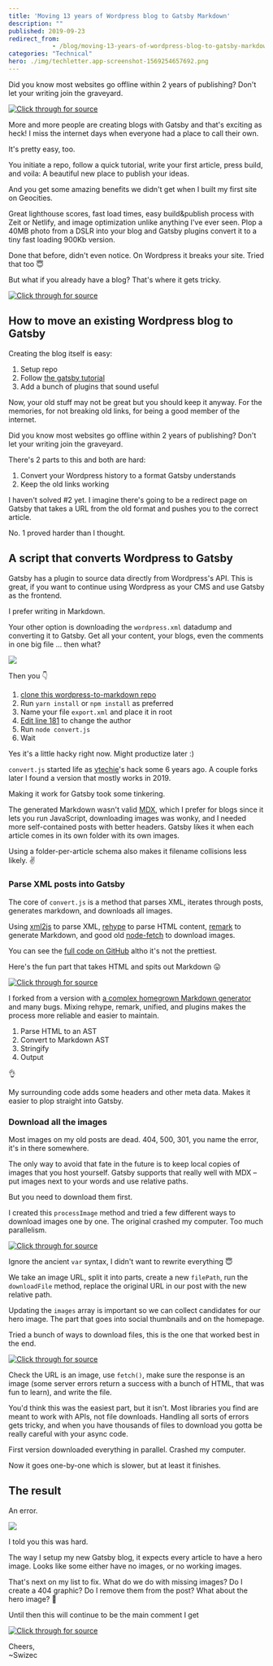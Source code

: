```yaml
---
title: 'Moving 13 years of Wordpress blog to Gatsby Markdown'
description: ""
published: 2019-09-23
redirect_from: 
            - /blog/moving-13-years-of-wordpress-blog-to-gatsby-markdown/swizec/9204
categories: "Technical"
hero: ./img/techletter.app-screenshot-1569254657692.png
---
```

Did you know most websites go offline within 2 years of publishing? Don&#x27;t let your writing join the graveyard.

[![Click through for source](./img/techletter.app-screenshot-1569254657692.png)](https://www.youtube.com/watch?v=kQCAq7jxgiI)





More and more people are creating blogs with Gatsby and that&#x27;s exciting as heck! I miss the internet days when everyone had a place to call their own.



It&#x27;s pretty easy, too.



You initiate a repo, follow a quick tutorial, write your first article, press build, and voila: A beautiful new place to publish your ideas.



And you get some amazing benefits we didn&#x27;t get when I built my first site on Geocities.



Great lighthouse scores, fast load times, easy build&amp;publish process with Zeit or Netlify, and image optimization unlike anything I&#x27;ve ever seen. Plop a 40MB photo from a DSLR into your blog and Gatsby plugins convert it to a tiny fast loading 900Kb version.



Done that before, didn&#x27;t even notice. On Wordpress it breaks your site. Tried that too 😇



But what if you already have a blog? That&#x27;s where it gets tricky.





[![Click through for source](./img/techletter.app-screenshot-1569254610612.png)](https://twitter.com/Swizec/status/1163833379395006464)





## How to move an existing Wordpress blog to Gatsby



Creating the blog itself is easy:



1. Setup repo
2. Follow [the gatsby tutorial](https://www.gatsbyjs.org/tutorial/)
3. Add a bunch of plugins that sound useful



Now, your old stuff may not be great but you should keep it anyway. For the memories, for not breaking old links, for being a good member of the internet.



Did you know most websites go offline within 2 years of publishing? Don&#x27;t let your writing join the graveyard.



There&#x27;s 2 parts to this and both are hard:



1. Convert your Wordpress history to a format Gatsby understands
2. Keep the old links working



I haven&#x27;t solved #2 yet. I imagine there&#x27;s going to be a redirect page on Gatsby that takes a URL from the old format and pushes you to the correct article.



No. 1 proved harder than I thought.



## A script that converts Wordpress to Gatsby



Gatsby has a plugin to source data directly from Wordpress&#x27;s API. This is great, if you want to continue using Wordpress as your CMS and use Gatsby as the frontend.



I prefer writing in Markdown.



Your other option is downloading the `wordpress.xml` datadump and converting it to Gatsby. Get all your content, your blogs, even the comments in one big file ... then what?



![](./img/rkFOnrE.png)



Then you 👇



1. [clone this wordpress-to-markdown repo](https://github.com/Swizec/wordpress-to-markdown)
2. Run `yarn install` or `npm install` as preferred
3. Name your file `export.xml` and place it in root
4. [Edit line 181](https://github.com/Swizec/wordpress-to-markdown/blob/master/convert.js#L181) to change the author
5. Run `node convert.js`
6. Wait



Yes it&#x27;s a little hacky right now. Might productize later :)



`convert.js` started life as [ytechie](https://github.com/ytechie)&#x27;s hack some 6 years ago. A couple forks later I found a version that mostly works in 2019.



Making it work for Gatsby took some tinkering.



The generated Markdown wasn&#x27;t valid [MDX](https://github.com/mdx-js/mdx), which I prefer for blogs since it lets you run JavaScript, downloading images was wonky, and I needed more self-contained posts with better headers. Gatsby likes it when each article comes in its own folder with its own images.



Using a folder-per-article schema also makes it filename collisions less likely. ✌️



### Parse XML posts into Gatsby



The core of `convert.js` is a method that parses XML, iterates through posts, generates markdown, and downloads all images.



Using [xml2js](https://github.com/Leonidas-from-XIV/node-xml2js) to parse XML, [rehype](https://github.com/rehypejs/rehype) to parse HTML content, [remark](https://github.com/remarkjs/remark) to generate Markdown, and good old [node-fetch](https://github.com/bitinn/node-fetch) to download images.



You can see the [full code on GitHub](https://github.com/Swizec/wordpress-to-markdown) altho it&#x27;s not the prettiest.



Here&#x27;s the fun part that takes HTML and spits out Markdown 😛



[![Click through for source](./img/techletter.app-screenshot-1569254611375.png)](https://carbon.now.sh/?bg=rgba(255,255,255,1)&amp;t=seti&amp;l=javascript&amp;ds=true&amp;wc=true&amp;wa=true&amp;pv=48px&amp;ph=32px&amp;ln=false&amp;code=const%20markdown%20%3D%20await%20new%20Promise((resolve%2C%20reject)%20%3D%3E%20%7B%0A%20%20%20%20unified()%0A%20%20%20%20%20%20%20%20.use(parseHTML%2C%20%7B%0A%20%20%20%20%20%20%20%20%20%20%20%20emitParseErrors%3A%20true%2C%0A%20%20%20%20%20%20%20%20%20%20%20%20duplicateAttribute%3A%20false%0A%20%20%20%20%20%20%20%20%7D)%0A%20%20%20%20%20%20%20%20.use(rehype2remark)%0A%20%20%20%20%20%20%20%20.use(stringify)%0A%20%20%20%20%20%20%20%20.process(postData%2C%20(err%2C%20markdown)%20%3D%3E%20%7B%0A%20%20%20%20%20%20%20%20%20%20%20%20if%20(err)%20%7B%0A%20%20%20%20%20%20%20%20%20%20%20%20%20%20%20%20reject(err)%3B%0A%20%20%20%20%20%20%20%20%20%20%20%20%7D%20else%20%7B%0A%20%20%20%20%20%20%20%20%20%20%20%20%20%20%20%20resolve(markdown.contents)%3B%0A%20%20%20%20%20%20%20%20%20%20%20%20%7D%0A%20%20%20%20%20%20%20%20%7D)%3B%0A%7D)%3B)



I forked from a version with [a complex homegrown Markdown generator](https://github.com/Swizec/wordpress-to-markdown/commit/5214b4e0f8836dbb1bf40d872ee2993f66fab7a0) and many bugs. Mixing rehype, remark, unified, and plugins makes the process more reliable and easier to maintain.



1. Parse HTML to an AST
2. Convert to Markdown AST
3. Stringify
4. Output



👌



My surrounding code adds some headers and other meta data. Makes it easier to plop straight into Gatsby.



### Download all the images



Most images on my old posts are dead. 404, 500, 301, you name the error, it&#x27;s in there somewhere.



The only way to avoid that fate in the future is to keep local copies of images that you host yourself. Gatsby supports that really well with MDX – put images next to your words and use relative paths.



But you need to download them first.



I created this `processImage` method and tried a few different ways to download images one by one. The original crashed my computer. Too much parallelism.



[![Click through for source](./img/techletter.app-screenshot-1569254611336.png)](https://carbon.now.sh/?bg=rgba(255,255,255,1)&amp;t=seti&amp;l=javascript&amp;ds=true&amp;wc=true&amp;wa=true&amp;pv=48px&amp;ph=32px&amp;ln=false&amp;code=async%20function%20processImage(%7B%20url%2C%20postData%2C%20images%2C%20directory%20%7D)%20%7B%0A%20%20%20%20var%20urlParts%20%3D%20url.split(%22%2F%22)%3B%0A%20%20%20%20var%20imageName%20%3D%20urlParts%5BurlParts.length%20-%201%5D%3B%0A%0A%20%20%20%20var%20filePath%20%3D%20%60out%2F%24%7Bdirectory%7D%2Fimg%2F%24%7BimageName%7D%60%3B%0A%0A%20%20%20%20try%20%7B%0A%20%20%20%20%20%20%20%20await%20downloadFile(url%2C%20filePath)%3B%0A%20%20%20%20%20%20%20%20%2F%2FMake%20the%20image%20name%20local%20relative%20in%20the%20markdown%0A%20%20%20%20%20%20%20%20postData%20%3D%20postData.replace(url%2C%20%60.%2Fimg%2F%24%7BimageName%7D%60)%3B%0A%20%20%20%20%20%20%20%20images%20%3D%20%5B...images%2C%20%60.%2Fimg%2F%24%7BimageName%7D%60%5D%3B%0A%20%20%20%20%7D%20catch%20(e)%20%7B%0A%20%20%20%20%20%20%20%20console.log(%60Keeping%20ref%20to%20%24%7Burl%7D%60)%3B%0A%20%20%20%20%20%20%20%20console.log(e)%3B%0A%20%20%20%20%7D%0A%0A%20%20%20%20return%20%5BpostData%2C%20images%5D%3B%0A%7D)



Ignore the ancient `var` syntax, I didn&#x27;t want to rewrite everything 😇



We take an image URL, split it into parts, create a new `filePath`, run the `downloadFile` method, replace the original URL in our post with the new relative path.



Updating the `images` array is important so we can collect candidates for our hero image. The part that goes into social thumbnails and on the homepage.



Tried a bunch of ways to download files, this is the one that worked best in the end.



[![Click through for source](./img/techletter.app-screenshot-1569254611427.png)](https://carbon.now.sh/?bg=rgba(255,255,255,1)&amp;t=seti&amp;l=javascript&amp;ds=true&amp;wc=true&amp;wa=true&amp;pv=48px&amp;ph=32px&amp;ln=false&amp;code=async%20function%20downloadFile(url%2C%20path)%20%7B%0A%20%20%20%20if%20(%0A%20%20%20%20%20%20%20%20url.indexOf(%22.jpg%22)%20%3E%3D%200%20%7C%7C%0A%20%20%20%20%20%20%20%20url.indexOf(%22.jpeg%22)%20%3E%3D%200%20%7C%7C%0A%20%20%20%20%20%20%20%20url.indexOf(%22.png%22)%20%3E%3D%200%20%7C%7C%0A%20%20%20%20%20%20%20%20url.indexOf(%22.gif%22)%20%3E%3D%200%20%7C%7C%0A%20%20%20%20%20%20%20%20url.indexOf(%22.svg%22)%20%3E%3D%200%0A%20%20%20%20)%20%7B%0A%20%20%20%20%20%20%20%20const%20response%20%3D%20await%20fetch(url)%3B%0A%20%20%20%20%20%20%20%20if%20(response.status%20%3E%3D%20400)%20%7B%0A%20%20%20%20%20%20%20%20%20%20%20%20throw%20new%20Error(%22Bad%20response%20from%20server%22)%3B%0A%20%20%20%20%20%20%20%20%7D%20else%20%7B%0A%20%20%20%20%20%20%20%20%20%20%20%20const%20type%20%3D%20response.headers.get(%22Content-Type%22)%3B%0A%0A%20%20%20%20%20%20%20%20%20%20%20%20if%20(type.includes(%22image%22)%20%7C%7C%20type.includes(%22octet-stream%22))%20%7B%0A%20%20%20%20%20%20%20%20%20%20%20%20%20%20%20%20const%20buffer%20%3D%20await%20response.arrayBuffer()%3B%0A%20%20%20%20%20%20%20%20%20%20%20%20%20%20%20%20fs.writeFileSync(path%2C%20new%20Buffer(buffer))%3B%0A%20%20%20%20%20%20%20%20%20%20%20%20%7D%20else%20%7B%0A%20%20%20%20%20%20%20%20%20%20%20%20%20%20%20%20throw%20new%20Error(%22Not%20an%20image%22%2C%20url)%3B%0A%20%20%20%20%20%20%20%20%20%20%20%20%7D%0A%20%20%20%20%20%20%20%20%7D%0A%20%20%20%20%7D%20else%20%7B%0A%20%20%20%20%20%20%20%20console.log(%22passing%202%22)%3B%0A%20%20%20%20%20%20%20%20console.log(%22passing%20on%3A%20%22%20%2B%20url%20%2B%20%22%20%22%20%2B%20url.indexOf(%22https%3A%22))%3B%0A%20%20%20%20%7D%0A%7D)



Check the URL is an image, use `fetch()`, make sure the response is an image (some server errors return a success with a bunch of HTML, that was fun to learn), and write the file.



You&#x27;d think this was the easiest part, but it isn&#x27;t. Most libraries you find are meant to work with APIs, not file downloads. Handling all sorts of errors gets tricky, and when you have thousands of files to download you gotta be really careful with your async code.



First version downloaded everything in parallel. Crashed my computer.



Now it goes one-by-one which is slower, but at least it finishes.



## The result



An error.



![](./img/CI4a2eC.png)



I told you this was hard.



The way I setup my new Gatsby blog, it expects every article to have a hero image. Looks like some either have no images, or no working images.



That&#x27;s next on my list to fix. What do we do with missing images? Do I create a 404 graphic? Do I remove them from the post? What about the hero image? 🤔



Until then this will continue to be the main comment I get





[![Click through for source](./img/techletter.app-screenshot-1569254610676.png)](https://twitter.com/megatomche/status/1172063550401130496)





Cheers,  
~Swizec